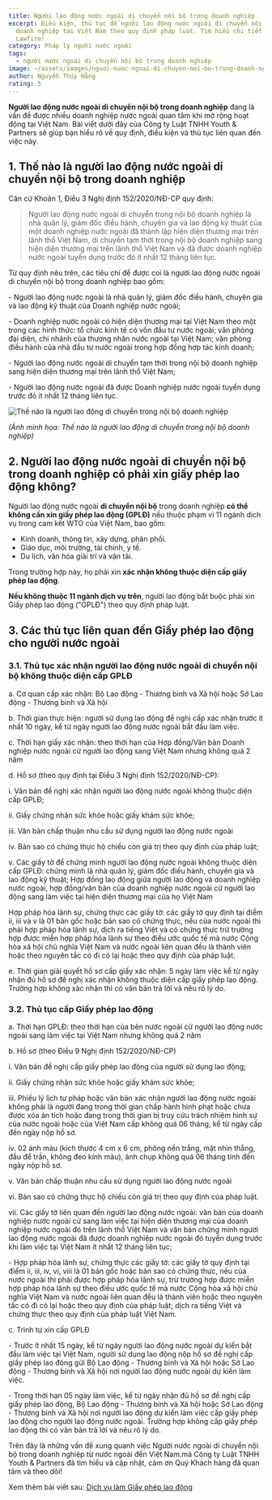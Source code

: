 ```yaml
---
title: Người lao động nước ngoài di chuyển nội bộ trong doanh nghiệp
excerpt: Điều kiện, thủ tục để người lao động nước ngoài di chuyển nội bộ trong
  doanh nghiệp tại Việt Nam theo quy định pháp luật. Tìm hiểu chi tiết cùng Y&P
  Lawfirm!
category: Pháp lý người nước ngoài
tags:
  - người nước ngoài di chuyển nội bộ trong doanh nghiệp
image: ~/assets/images/nguoi-nuoc-ngoai-di-chuyen-noi-bo-trong-doanh-nghiep.jpg
author: Nguyễn Thúy Hằng
rating: 5
---
```

**Người lao động nước ngoài di chuyển nội bộ trong doanh nghiệp** đang là vấn đề được nhiều doanh nghiệp nước ngoài quan tâm khi mở rộng hoạt động tại Việt Nam. Bài viết dưới đây của Công ty Luật TNHH Youth & Partners sẽ giúp bạn hiểu rõ về quy định, điều kiện và thủ tục liên quan đến việc này.

## 1. Thế nào là người lao động nước ngoài di chuyển nội bộ trong doanh nghiệp

Căn cứ Khoản 1, Điều 3 Nghị định 152/2020/NĐ-CP quy định:

> Người lao động nước ngoài di chuyển trong nội bộ doanh nghiệp là nhà quản lý, giám đốc điều hành, chuyên gia và lao động kỹ thuật của một doanh nghiệp nước ngoài đã thành lập hiện diện thương mại trên lãnh thổ Việt Nam, di chuyển tạm thời trong nội bộ doanh nghiệp sang hiện diện thương mại trên lãnh thổ Việt Nam và đã được doanh nghiệp nước ngoài tuyển dụng trước đó ít nhất 12 tháng liên tục.

Từ quy định nêu trên, các tiêu chí để được coi là người lao động nước ngoài di chuyển nội bộ trong doanh nghiệp bao gồm:

\- Người lao động nước ngoài là nhà quản lý, giám đốc điều hành, chuyên gia và lao động kỹ thuật của Doanh nghiệp nước ngoài;

\- Doanh nghiệp nước ngoài có hiện diện thương mại tại Việt Nam theo một trong các hình thức: tổ chức kinh tế có vốn đầu tư nước ngoài; văn phòng đại diện, chi nhánh của thương nhân nước ngoài tại Việt Nam; văn phòng điều hành của nhà đầu tư nước ngoài trong hợp đồng hợp tác kinh doanh;

\- Người lao động nước ngoài di chuyển tạm thời trong nội bộ doanh nghiệp sang hiện diện thương mại trên lãnh thổ Việt Nam;

\- Người lao động nước ngoài đã được Doanh nghiệp nước ngoài tuyển dụng trước đó ít nhất 12 tháng liên tục.

![Thế nào là người lao động di chuyển trong nội bộ doanh nghiệp](~/assets/images/the-nao-la-nguoi-nuoc-ngoai-di-chuyen-noi-bo-trong-doanh-nghiep.jpg "Thế nào là người lao động di chuyển trong nội bộ doanh nghiệp")

*(Ảnh minh họa: Thế nào là người lao động di chuyển trong nội bộ doanh nghiệp)*

## 2. Người lao động nước ngoài di chuyển nội bộ trong doanh nghiệp có phải xin giấy phép lao động không?

Người lao động nước ngoài **di chuyển nội bộ** trong doanh nghiệp **có thể không cần xin giấy phép lao động (GPLĐ)** nếu thuộc phạm vi 11 ngành dịch vụ trong cam kết WTO của Việt Nam, bao gồm:

* Kinh doanh, thông tin, xây dựng, phân phối.
* Giáo dục, môi trường, tài chính, y tế.
* Du lịch, văn hóa giải trí và vận tải.

Trong trường hợp này, họ phải xin **xác nhận không thuộc diện cấp giấy phép lao động**.

**Nếu không thuộc 11 ngành dịch vụ trên**, người lao động bắt buộc phải xin Giấy phép lao động ("GPLĐ") theo quy định pháp luật.

## 3. Các thủ tục liên quan đến Giấy phép lao động cho người nước ngoài

### 3.1. Thủ tục xác nhận người lao động nước ngoài di chuyển nội bộ không thuộc diện cấp GPLĐ

a. Cơ quan cấp xác nhận: Bộ Lao động - Thương binh và Xã hội hoặc Sở Lao động - Thương binh và Xã hội

b. Thời gian thực hiện: người sử dụng lao động đề nghị cấp xác nhận trước ít nhất 10 ngày, kể từ ngày người lao động nước ngoài bắt đầu làm việc.

c. Thời hạn giấy xác nhận: theo thời hạn của Hợp đồng/Văn bản Doanh nghiệp nước ngoài cử người lao động sang Việt Nam nhưng không quá 2 năm

d. Hồ sơ (theo quy định tại Điều 3 Nghị định 152/2020/NĐ-CP):

i. Văn bản đề nghị xác nhận người lao động nước ngoài không thuộc diện cấp GPLĐ;

ii. Giấy chứng nhận sức khỏe hoặc giấy khám sức khỏe;

iii. Văn bản chấp thuận nhu cầu sử dụng người lao động nước ngoài

iv. Bản sao có chứng thực hộ chiếu còn giá trị theo quy định của pháp luật;

v. Các giấy tờ để chứng minh người lao động nước ngoài không thuộc diện cấp GPLĐ: chứng minh là nhà quản lý, giám đốc điều hành, chuyên gia và lao động kỹ thuật; Hợp đồng lao động giữa người lao động và doanh nghiệp nước ngoài, hợp đồng/văn bản của doanh nghiệp nước ngoài cử người lao động sang làm việc tại hiện diện thương mại của họ Việt Nam

Hợp pháp hóa lãnh sự, chứng thực các giấy tờ: các giấy tờ quy định tại điểm ii, iii và v là 01 bản gốc hoặc bản sao có chứng thực, nếu của nước ngoài thì phải hợp pháp hóa lãnh sự, dịch ra tiếng Việt và có chứng thực trừ trường hợp được miễn hợp pháp hóa lãnh sự theo điều ước quốc tế mà nước Cộng hòa xã hội chủ nghĩa Việt Nam và nước ngoài liên quan đều là thành viên hoặc theo nguyên tắc có đi có lại hoặc theo quy định của pháp luật.

e. Thời gian giải quyết hồ sơ cấp giấy xác nhận: 5 ngày làm việc kể từ ngày nhận đủ hồ sơ đề nghị xác nhận không thuộc diện cấp giấy phép lao động. Trường hợp không xác nhận thì có văn bản trả lời và nêu rõ lý do.

### 3.2. Thủ tục cấp Giấy phép lao động

a. Thời hạn GPLĐ: theo thời hạn của bên nước ngoài cử người lao động nước ngoài sang làm việc tại Việt Nam nhưng không quá 2 năm

b. Hồ sơ (theo Điều 9 Nghị định 152/2020/NĐ-CP)

i. Văn bản đề nghị cấp giấy phép lao động của người sử dụng lao động;

ii. Giấy chứng nhận sức khỏe hoặc giấy khám sức khỏe;

iii. Phiếu lý lịch tư pháp hoặc văn bản xác nhận người lao động nước ngoài không phải là người đang trong thời gian chấp hành hình phạt hoặc chưa được xóa án tích hoặc đang trong thời gian bị truy cứu trách nhiệm hình sự của nước ngoài hoặc của Việt Nam cấp không quá 06 tháng, kể từ ngày cấp đến ngày nộp hồ sơ.

iv. 02 ảnh màu (kích thước 4 cm x 6 cm, phông nền trắng, mặt nhìn thẳng, đầu để trần, không đeo kính màu), ảnh chụp không quá 06 tháng tính đến ngày nộp hồ sơ.

v. Văn bản chấp thuận nhu cầu sử dụng người lao động nước ngoài

vi. Bản sao có chứng thực hộ chiếu còn giá trị theo quy định của pháp luật.

vii. Các giấy tờ liên quan đến người lao động nước ngoài: văn bản của doanh nghiệp nước ngoài cử sang làm việc tại hiện diện thương mại của doanh nghiệp nước ngoài đó trên lãnh thổ Việt Nam và văn bản chứng minh người lao động nước ngoài đã được doanh nghiệp nước ngoài đó tuyển dụng trước khi làm việc tại Việt Nam ít nhất 12 tháng liên tục;

\- Hợp pháp hóa lãnh sự, chứng thực các giấy tờ: các giấy tờ quy định tại điểm ii, iii, iv, vi, viii là 01 bản gốc hoặc bản sao có chứng thực, nếu của nước ngoài thì phải được hợp pháp hóa lãnh sự, trừ trường hợp được miễn hợp pháp hóa lãnh sự theo điều ước quốc tế mà nước Cộng hòa xã hội chủ nghĩa Việt Nam và nước ngoài liên quan đều là thành viên hoặc theo nguyên tắc có đi có lại hoặc theo quy định của pháp luật; dịch ra tiếng Việt và chứng thực theo quy định của pháp luật Việt Nam.

c. Trình tự xin cấp GPLĐ

\- Trước ít nhất 15 ngày, kể từ ngày người lao động nước ngoài dự kiến bắt đầu làm việc tại Việt Nam, người sử dụng lao động nộp hồ sơ đề nghị cấp giấy phép lao động gửi Bộ Lao động - Thương binh và Xã hội hoặc Sở Lao động - Thương binh và Xã hội nơi người lao động nước ngoài dự kiến làm việc.

\- Trong thời hạn 05 ngày làm việc, kể từ ngày nhận đủ hồ sơ đề nghị cấp giấy phép lao động, Bộ Lao động - Thương binh và Xã hội hoặc Sở Lao động - Thương binh và Xã hội nơi người lao động dự kiến làm việc cấp giấy phép lao động cho người lao động nước ngoài. Trường hợp không cấp giấy phép lao động thì có văn bản trả lời và nêu rõ lý do.

Trên đây là những vấn đề xung quanh việc Người nước ngoài di chuyển nội bộ trong doanh nghiệp từ nước ngoài đến Việt Nam.mà Công ty Luật TNHH Youth & Partners đã tìm hiểu và cập nhật, cảm ơn Quý Khách hàng đã quan tâm và theo dõi!

Xem thêm bài viết sau: [Dịch vụ làm Giấy phép lao động](https://yplawfirm.vn/dau-tu-nuoc-ngoai/dich-vu-lam-giay-phep-lao-dong)
